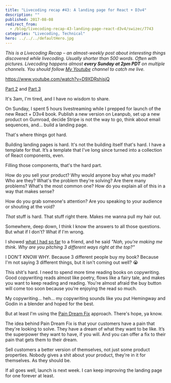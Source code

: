 ```yaml
---
title: "Livecoding recap #43: A landing page for React + D3v4"
description: ""
published: 2017-08-08
redirect_from:
  - /blog/livecoding-recap-43-landing-page-react-d3v4/swizec/7743
categories: "Livecoding, Technical"
hero: ../../../defaultHero.jpg
---
```


_This is a Livecoding Recap – an almost-weekly post about interesting things discovered while livecoding. Usually shorter than 500 words. Often with pictures. Livecoding happens almost **every Sunday at 2pm PDT** on multiple channels. You should follow [My Youtube](https://www.youtube.com/TheSwizec) channel to catch me live._

https://www.youtube.com/watch?v=D9XDRshisjQ

[Part 2](https://www.youtube.com/watch?v=hFo5g04e0Wc) and [Part 3](https://www.youtube.com/watch?v=b6yqf_v6w9A)

It's 3am, I'm tired, and I have no wisdom to share.

On Sunday, I spent 5 hours livestreaming while I prepped for launch of the new React + D3v4 book. Publish a new version on Leanpub, set up a new product on Gumroad, decide Stripe is not the way to go, think about email sequences, and… build a landing page.

That's where things got hard.

Building landing pages is hard. It's not the building itself that's hard. I have a template for that. It’s a template that I've long since turned into a collection of React components, even.

Filling those components, that's the hard part.

How do you sell your product? Why would anyone buy what you made? Who are they? What's the problem they're solving? Are there many problems? What's the most common one? How do you explain all of this in a way that makes sense?

How do you grab someone's attention? Are you speaking to your audience or shouting at the void?

_That_ stuff is hard. That stuff right there. Makes me wanna pull my hair out.

Somewhere, deep down, I think I know the answers to all those questions. But what if I don't? What if I'm wrong.

I showed [what I had so far](https://react-d3js-landing-page-mbnbcvgyit.now.sh/) to a friend, and he said _"Nah, you're making me think. Why are you pitching 3 different ways right at the top?"_

I DON’T KNOW WHY. Because 3 different people buy my book? Because I'm not saying 3 different things, but it isn't coming out well? 😭

This shit's hard. I need to spend more time reading books on copywriting. Good copywriting reads almost like poetry, flows like a fairy tale, and makes you want to keep reading and reading. You're almost afraid the buy button will come too soon because you're enjoying the read so much.

My copywriting… heh… my copywriting sounds like you put Hemingway and Godin in a blender and hoped for the best.

But at least I'm using the [Pain Dream Fix](https://antonsten.com/understanding-pain-dream-fix/) approach. There's hope, ya know.

The idea behind Pain Dream Fix is that your customers have a pain that they're looking to solve. They have a dream of what they want to be like. It’s the superpower they want to have, if you will. And you can offer a fix to their pain that gets them to their dream.

Sell customers a better version of themselves, not just some product properties. Nobody gives a shit about your product, they're in it for themselves. As they should be.

If all goes well, launch is next week. I can keep improving the landing page for one forever at least.
